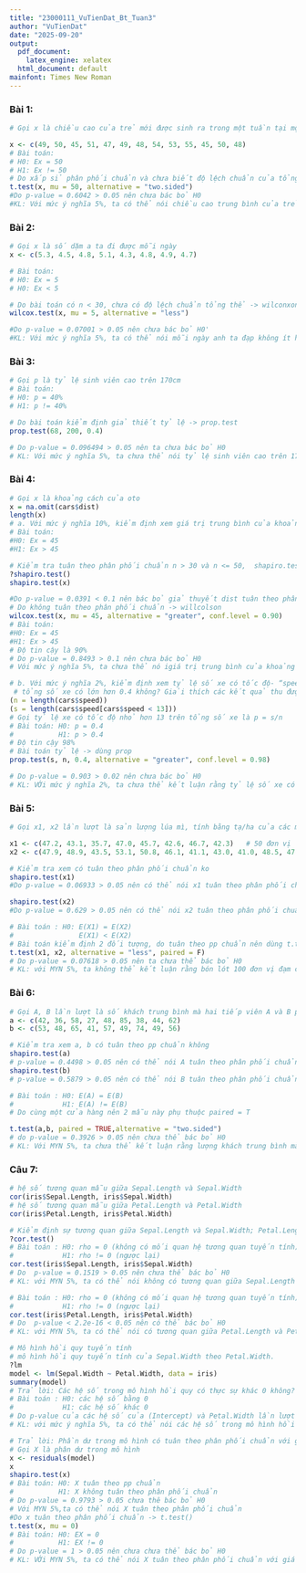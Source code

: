 ```yaml
---
title: "23000111_VuTienDat_Bt_Tuan3"
author: "VuTienDat"
date: "2025-09-20"
output:
  pdf_document:
    latex_engine: xelatex
  html_document: default
mainfont: Times New Roman
---
```


### Bài 1:

```r
# Gọi x là chiều cao của trẻ mới được sinh ra trong một tuần tại một nhà hộ sinh

x <- c(49, 50, 45, 51, 47, 49, 48, 54, 53, 55, 45, 50, 48)
# Bài toán: 
# H0: Ex = 50
# H1: Ex != 50
# Do xấp sỉ phân phối chuẩn và chưa biết độ lệch chuẩn của tổng thể: -> dùng t.test
t.test(x, mu = 50, alternative = "two.sided")
#Do p-value = 0.6042 > 0.05 nên chưa bác bỏ H0
#KL: Với mức ý nghĩa 5%, ta có thể nói chiều cao trung bình của trẻ mới sinh bằng 50 cm
```

### Bài 2:

```r
# Gọi x là số dặm a ta đi được mỗi ngày
x <- c(5.3, 4.5, 4.8, 5.1, 4.3, 4.8, 4.9, 4.7)

# Bài toán: 
# H0: Ex = 5
# H0: Ex < 5

# Do bài toán có n < 30, chưa có độ lệch chuẩn tổng thể -> wilconxon.test
wilcox.test(x, mu = 5, alternative = "less")

#Do p-value = 0.07001 > 0.05 nên chưa bác bỏ H0'
#KL: Với mức ý nghĩa 5%, ta có thể nói mỗi ngày anh ta đạp không ít hơn 5 km

```

### Bài 3:

```r
# Gọi p là tỷ lệ sinh viên cao trên 170cm
# Bài toán: 
# H0: p = 40%
# H1: p != 40%

# Do bài toán kiểm định giả thiết tỷ lệ -> prop.test
prop.test(68, 200, 0.4)

# Do p-value = 0.096494 > 0.05 nên ta chưa bác bỏ H0
# KL: Với mức ý nghĩa 5%, ta chưa thể nói tỷ lệ sinh viên cao trên 170cm khác 40%

```

### Bài 4:

```r
# Gọi x là khoảng cách của oto
x = na.omit(cars$dist)
length(x)
# a. Với mức ý nghĩa 10%, kiểm định xem giá trị trung bình của khoảng cách dừng- “dist” lớn hơn 45 không? Giải thích các kết quả thu được.
# Bài toán:
#H0: Ex = 45
#H1: Ex > 45

# Kiểm tra tuân theo phân phối chuẩn n > 30 và n <= 50,  shapiro.test(d) kiểm tra xem nó có chuẩn không
?shapiro.test()
shapiro.test(x)

#Do p-value = 0.0391 < 0.1 nên bác bỏ giả thuyết dist tuân theo phân phối chuẩn
# Do không tuân theo phân phối chuẩn -> willcolson
wilcox.test(x, mu = 45, alternative = "greater", conf.level = 0.90)
# Bài toán:
#H0: Ex = 45
#H1: Ex > 45
# Độ tin cậy là 90%
# Do p-value = 0.8493 > 0.1 nên chưa bác bỏ H0
# Với mức ý nghĩa 5%, ta chưa thể nó igiá trị trung bình của khoảng cách dừng - “dist” lớn hơn 45

# b. Với mức ý nghĩa 2%, kiểm định xem tỷ lệ số xe có tốc độ- “speed” nhỏ hơn 13 trên
 # tổng số xe có lớn hơn 0.4 không? Giải thích các kết quả thu được
(n = length(cars$speed))
(s = length(cars$speed[cars$speed < 13]))
# Gọi tỷ lệ xe có tốc độ nhỏ hơn 13 trên tổng số xe là p = s/n
# Bài toán: H0: p = 0.4
#           H1: p > 0.4
# Độ tin cậy 98%
# Bài toán tỷ lệ -> dùng prop
prop.test(s, n, 0.4, alternative = "greater", conf.level = 0.98)

# Do p-value = 0.903 > 0.02 nên chưa bác bỏ H0
# KL: VỚi mức ý nghĩa 2%, ta chưa thể kết luận rằng tỷ lệ số xe có tốc độ nhỏ hơn 13 lớn hơn 0.4.


```

### Bài 5:

```r
# Gọi x1, x2 lần lượt là sản lượng lúa mì, tính bằng tạ/ha của các mảnh ruộng đã bón lót 50 và 100 đơn vị đạm trên một hécta.

x1 <- c(47.2, 43.1, 35.7, 47.0, 45.7, 42.6, 46.7, 42.3)   # 50 đơn vị
x2 <- c(47.9, 48.9, 43.5, 53.1, 50.8, 46.1, 41.1, 43.0, 41.0, 48.5, 47.7) # 100 đơn vị

# Kiểm tra xem có tuân theo phân phối chuẩn ko
shapiro.test(x1)
#Do p-value = 0.06933 > 0.05 nên có thể nói x1 tuân theo phân phối chuẩn

shapiro.test(x2)
#Do p-value = 0.629 > 0.05 nên có thể nói x2 tuân theo phân phối chuẩn

# Bài toán : H0: E(X1) = E(X2)
#                E(X1) < E(X2)
# Bài toán kiểm định 2 đối tượng, do tuân theo pp chuẩn nên dùng t.test, và đo ở những mảnh ruộn khác nhau nên 2 mẫu độc lập
t.test(x1, x2, alternative = "less", paired = F)
# Do p-value = 0.07618 > 0.05 nên ta chưa thể bác bỏ H0
# KL: với MYN 5%, ta không thể kết luận rằng bón lót 100 đơn vị đạm cho năng suất cao hơn bón lót 50 đơn vị đạm

```

### Bài 6:

```r

# Gọi A, B lần lượt là số khách trung bình mà hai tiếp viên A và B phục vụ của nhà hàng phục vụ trong mỗi ngày.
a <- c(42, 36, 58, 27, 48, 85, 38, 44, 62)
b <- c(53, 48, 65, 41, 57, 49, 74, 49, 56)

# Kiểm tra xem a, b có tuân theo pp chuẩn không
shapiro.test(a)
# p-value = 0.4498 > 0.05 nên có thể nói A tuân theo phân phối chuẩn
shapiro.test(b)
# p-value = 0.5879 > 0.05 nên có thể nói B tuân theo phân phối chuẩn

# Bài toán : H0: E(A) = E(B)
#            H1: E(A) != E(B)
# Do cùng một cửa hàng nên 2 mẫu này phụ thuộc paired = T

t.test(a,b, paired = TRUE,alternative = "two.sided")
# do p-value = 0.3926 > 0.05 nên chưa thể bác bỏ H0
# KL: Với MYN 5%, ta chưa thể kết luận rằng lượng khách trung bình mà hai tiếp viên A và B phục vụ khác nhau


```

### Câu 7:

```r
# hệ số tương quan mẫu giữa Sepal.Length và Sepal.Width
cor(iris$Sepal.Length, iris$Sepal.Width)
# hệ số tương quan mẫu giữa Petal.Length và Petal.Width
cor(iris$Petal.Length, iris$Petal.Width)

# Kiểm định sự tương quan giữa Sepal.Length và Sepal.Width; Petal.Length và Petal.Width.
?cor.test()
# Bài toán : H0: rho = 0 (không có mối quan hệ tương quan tuyến tính)
#            H1: rho != 0 (ngược lại)
cor.test(iris$Sepal.Length, iris$Sepal.Width)
# Do  p-value = 0.1519 > 0.05 nên chưa thể bác bỏ H0
# KL: với MYN 5%, ta có thể nói không có tương quan giữa Sepal.Length và Sepal.Width

# Bài toán : H0: rho = 0 (không có mối quan hệ tương quan tuyến tính)
#            H1: rho != 0 (ngược lại)
cor.test(iris$Petal.Length, iris$Petal.Width)
# Do  p-value < 2.2e-16 < 0.05 nên có thể bác bỏ H0
# KL: với MYN 5%, ta có thể nói có tương quan giữa Petal.Length và Petal.Width

```

```r
# Mô hình hồi quy tuyến tính
# mô hình hồi quy tuyến tính của Sepal.Width theo Petal.Width.
?lm
model <- lm(Sepal.Width ~ Petal.Width, data = iris)
summary(model)
# Trả lời: Các hệ số trong mô hình hồi quy có thực sự khác 0 không?
# Bài toán : H0: các hệ số bằng 0
#            H1: các hệ số khác 0
# Do p-value của các hệ số của (Intercept) và Petal.Width lần lượt là < 2e-16 và 4.07e-06 < 0.05 nên ta có thể bác bỏ H0
# KL: với mức ý nghĩa 5%, ta có thể nói các hệ số trong mô hình hồi quy thực sự khác 0

# Trả lời: Phần dư trong mô hình có tuân theo phân phối chuẩn với giá trị trung bình bằng 0 không?
# Gọi X là phân dư trong mô hình
x <- residuals(model)
x
shapiro.test(x)
# Bài toán: H0: X tuân theo pp chuẩn
#           H1: X không tuân theo phân phối chuẩn
# Do p-value = 0.9793 > 0.05 chưa thê bác bỏ H0
# Với MYN 5%,ta có thể nói X tuân theo phân phối chuẩn
#Do x tuân theo phân phối chuẩn -> t.test()
t.test(x, mu = 0)
# Bài toán: H0: EX = 0
#           H1: EX != 0
# Do p-value = 1 > 0.05 nên chưa chưa thể bác bỏ H0
# KL: VỚi MYN 5%, ta có thể nói X tuân theo phân phối chuẩn với giá trị trung bình bằng 0

```
